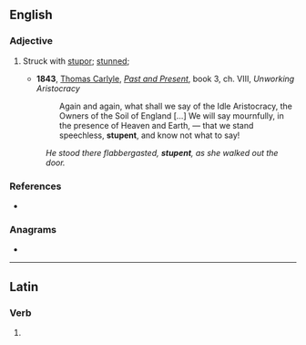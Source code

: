 ==English==

===Adjective===
{{en-adj}}

# {{lb|en|rare}} Struck with [[stupor]]; [[stunned]];
#* '''1843''', [[w:Thomas_Carlyle|Thomas Carlyle]], ''[[:w:Past and Present (book)|Past and Present]]'', book 3, ch. VIII, ''Unworking Aristocracy''
#*: Again and again, what shall we say of the Idle Aristocracy, the Owners of the Soil of England […] We will say mournfully, in the presence of Heaven and Earth, — that we stand speechless, '''stupent''', and know not what to say!
#: ''He stood there flabbergasted, '''stupent''', as she walked out the door.''
#: {{syn|en|dumbfounded|aghast}}

===References===
* {{R:Century 1911}}

===Anagrams===
* {{anagrams|en|a=enpsttu|netputs}}

----

==Latin==

===Verb===
{{la-verb-form|stupent}}

# {{inflection of|stupeō||3|p|pres|actv|indc|lang=la}}